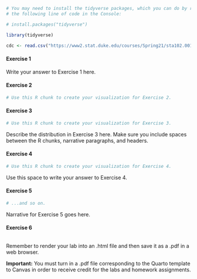 ```r

# You may need to install the tidyverse packages, which you can do by running
# the following line of code in the Console:

# install.packages("tidyverse")

library(tidyverse)

cdc <- read.csv("https://www2.stat.duke.edu/courses/Spring21/sta102.001/labs/data/cdc_cleaned.csv")
```

#### Exercise 1

Write your answer to Exercise 1 here.

#### Exercise 2

```r
# Use this R chunk to create your visualization for Exercise 2.
```

#### Exercise 3

```r
# Use this R chunk to create your visualization for Exercise 3.
```

Describe the distribution in Exercise 3 here. Make sure you include spaces between the R chunks, narrative paragraphs, and headers.

#### Exercise 4

```r
# Use this R chunk to create your visualization for Exercise 4.
```

Use this space to write your answer to Exercise 4.

#### Exercise 5

```r
# ...and so on.
```

Narrative for Exercise 5 goes here.

#### Exercise 6

```r

```

Remember to render your lab into an .html file and then save it as a .pdf in a web browser.

**Important:** You must turn in a .pdf file corresponding to the Quarto template to Canvas in order to receive credit for the labs and homework assignments.
